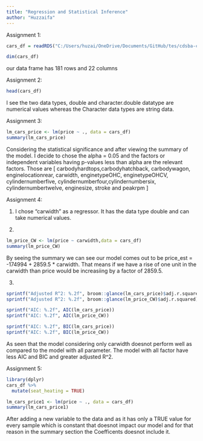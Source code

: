 ```yaml
---
title: "Regression and Statistical Inference"
author: "Huzzaifa"
---
```


Assignment 1:


```r
cars_df = readRDS("C:/Users/huzai/OneDrive/Documents/GitHub/tes/cdsba-cdx3745/content/Causal_Data_Science_Data/Causal_Data_Science_Data/car_prices.rds.")

```
```r
dim(cars_df)
```

our data frame has 181 rows and 22 columns

Assignment 2:

```r
head(cars_df)

```
I see the two data types, double and character.double datatype are numerical values whereas the Character data types are string data.

Assignment 3:

```r
lm_cars_price <- lm(price ~ ., data = cars_df)
summary(lm_cars_price)
```

Considering the statistical significance and after viewing the summary of the model. I decide to chose the alpha = 0.05 and the factors or independent variables having p-values less than alpha are the relevant factors. Those are [ carbodyhardtops,carbodyhatchback, carbodywagon, enginelocationrear, carwidth, enginetypeOHC, enginetypeOHCV, cylindernumberfive, cylindernumberfour,cylindernumbersix, cylindernumbertwelve, enginesize, stroke and peakrpm ]

Assignment 4:

1. I chose "carwidth" as a regressor. It has the data type double and can take numerical values.

2.
```r
lm_price_CW <- lm(price ~ carwidth,data = cars_df)
summary(lm_price_CW)

```
By seeing the summary we can see our model comes out to be price_est = -174994 + 2859.5 * carwidth. That means if we have a rise of one unit in the carwidth than price would be increasiing by a factor of 2859.5.

3.

```r
sprintf("Adjusted R^2: %.2f", broom::glance(lm_cars_price)$adj.r.squared)
sprintf("Adjusted R^2: %.2f", broom::glance(lm_price_CW)$adj.r.squared)

sprintf("AIC: %.2f", AIC(lm_cars_price))
sprintf("AIC: %.2f", AIC(lm_price_CW))

sprintf("AIC: %.2f", BIC(lm_cars_price))
sprintf("AIC: %.2f", BIC(lm_price_CW))


```
As seen that the model considering only carwidth doesnot perform well as compared to the model with all parameter. The model with all factor have less AIC and BIC and greater adjusted R^2.

Assignment 5:

```r
library(dplyr)
cars_df %>%
  mutate(seat_heating = TRUE)
```

```r
lm_cars_price1 <- lm(price ~ ., data = cars_df)
summary(lm_cars_price1)
```
After adding a new variable to the data and as it has only a TRUE value for every sample which is constant that doesnot  impact our model and for that reason in the summary section  the Coefficents doesnot include it.
